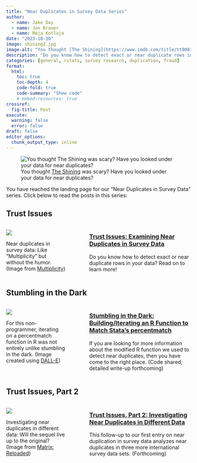 ```yaml
---
title: "Near Duplicates in Survey Data Series"
author:
  - name: Jake Day
  - name: Jon Brauer
  - name: Maja Kotlaja
date: "2023-10-10"
image: shining2.jpg
image-alt: "You thought [The Shining](https://www.imdb.com/title/tt0081505/) was scary? Have you looked under your data for near duplicates?"
description: "Do you know how to detect exact or near duplicate rows in your data? Read on to learn more!"
categories: [general, rstats, survey research, duplication, fraud]
format: 
  html:
    toc: true
    toc-depth: 4
    code-fold: true
    code-summary: "Show code"
    # embed-resources: true
crossref:
  fig-title: Post
execute:
  warning: false
  error: false
draft: false
editor_options: 
  chunk_output_type: inline
---
```


![You thought [The Shining](https://www.imdb.com/title/tt0081505/) was scary? Have you looked under your data for near duplicates?](shining2.jpg)

You have reached the landing page for our "Near Duplicates in Survey Data" series. Click below to read the posts in this series:  

## Trust Issues

:::: columns

::: {.column width="35%"}
::: {#fig-duplicates}
[![](multiplicity.jpg)](dup-series/duplicates.html)

Near duplicates in survey data: Like "Multiplicity" but without the humor. (Image from [Multiplicity](https://www.imdb.com/title/tt0117108/))
:::
:::

::: {.column width="5%"}
:::

::: {.column width="60%"}
### [Trust Issues: Examining Near Duplicates in Survey Data](dup-series/duplicates.html)
Do you know how to detect exact or near duplicate rows in your data? Read on to learn more! 
:::
::::

## Stumbling in the Dark

:::: columns

::: {.column width="35%"}
::: {#fig-pctmatchR}
[![](coding-dall-e.jpg)](dup-series/pctmatchR.html)

For this non-programmer, iterating on a percentmatch function in R was not entirely unlike stumbling in the dark. (Image created using [DALL-E](https://openai.com/dall-e-2))
:::
:::

::: {.column width="5%"}
:::

::: {.column width="60%"}
### [Stumbling in the Dark: Building/Iterating an R Function to Match Stata's percentmatch](dup-series/pctmatchR.html)
If you are looking for more information about the modified R function we used to detect near duplicates, then you have come to the right place. (Code shared; detailed write-up forthcoming) 
:::
::::

## Trust Issues, Part 2

:::: columns

::: {.column width="35%"}
::: {#fig-duplicates-pt2}
[![](matrix-sequel.jpg)](dup-series/duplicates-pt2.html)

Investigating near duplicates in different data: Will the sequel live up to the original? (Image from [Matrix: Reloaded](https://www.imdb.com/title/tt0234215/))
:::
:::

::: {.column width="5%"}
:::

::: {.column width="60%"}
### [Trust Issues, Part 2: Investigating Near Duplicates in Different Data](dup-series/duplicates-pt2.html)
This follow-up to our first entry on near duplication in survey data analyzes near duplicates in three more international survey data sets. (Forthcoming) 
:::
::::

